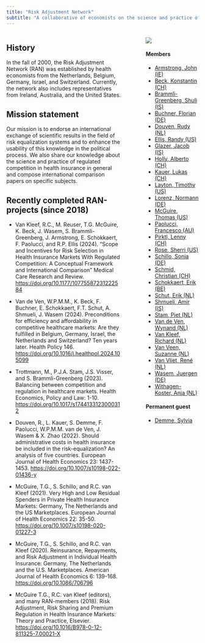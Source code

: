 ```yaml
---
title: "Risk Adjustment Network"
subtitle: "A collaborative of economists on the science and practice of regulated competition in health insurance" 
---
```


:::::: columns

::: {.column width="65%"}
## History

In the fall of 2000, the Risk Adjustment Network (RAN) was established by health economists from the Netherlands, Belgium, Germany, Israel, and Switzerland. Currently, the network also includes representatives from Ireland, Australia, and the United States.

## Mission statement

Our mission is to endorse an international exchange of scientific results in the field of risk equalization systems and to enhance the usability of this knowledge in the political process. We also share our knowledge about the science and practice of regulated competition in health insurance in general and compose international comparison papers on specific subjects.

## Recently completed RAN-projects (since 2018)

-   Van Kleef, R.C., M. Reuser, T.G. McGuire, K. Beck, J. Wasem, S. Brammli-Greenberg, J. Armstrong, E. Schokkaert, F. Paolucci, and R.P. Ellis (2024). "Scope and Incentives for Risk Selection in Health Insurance Markets With Regulated Competition: A Conceptual Framework and International Comparison" Medical Care Research and Review. <https://doi.org/10.1177/10775587231222584>

-   Van de Ven, W.P.M.M., K. Beck, F. Buchner, E. Schokkaert, F.T. Schut, A. Shmueli, J. Wasem (2024). Preconditions for efficiency and affordability in competitive healthcare markets: Are they fulfilled in Belgium, Germany, Israel, the Netherlands and Switzerland? Ten years later. Health Policy 146. <https://doi.org/10.1016/j.healthpol.2024.105099>

-   Trottmann, M., P.J.A. Stam, J.S. Visser, and S. Brammli-Greenberg (2023). Balancing between competition and regulation in healthcare markets. Health Economics, Policy and Law: 1-10. <https://doi.org/10.1017/s1744133123000312>

-   Douven, R., L. Kauer, S. Demme, F. Paolucci, W.P.M.M. van de Ven, J. Wasem & X. Zhao (2022). Should administrative costs in health insurance be included in the risk-equalization? An analysis of five countries. European Journal of Health Economics 23: 1437-1453. <https://doi.org/10.1007/s10198-022-01436-y>

-   McGuire, T.G., S. Schillo, and R.C. van Kleef (2021). Very High and Low Residual Spenders in Private Health Insurance Markets: Germany, The Netherlands and the US Marketplaces. European Journal of Health Economics 22: 35-50. <https://doi.org/10.1007/s10198-020-01227-3>

-   McGuire, T.G., S. Schillo, and R.C. van Kleef (2020). Reinsurance, Repayments, and Risk Adjustment in Individual Health Insurance: Germany, The Netherlands and the U.S. Marketplaces. American Journal of Health Economics 6: 139-168. <https://doi.org/10.1086/706796>

-   McGuire T.G., R.C. van Kleef (editors), and many RAN-members (2018). Risk Adjustment, Risk Sharing and Premium Regulation in Health Insurance Markets: Theory and Practice, Elsevier. <https://doi.org/10.1016/B978-0-12-811325-7.00021-X>
:::

::: {.column width="5%"}
<!-- empty column to create gap -->
:::

::: {.column width="30%"}
![](images/RANlogo.jpg)

#### Members

-   [Armstrong, John (IE)](https://ie.linkedin.com/in/john-armstrong-ba22a31)
-   [Beck, Konstantin (CH)](https://www.unilu.ch/fakultaeten/wf/professuren/titularprof-dr-konstantin-beck/)
-   [Brammli-Greenberg, Shuli (IS)](https://sites.google.com/view/shuli-brammli-greenberg)
-   [Buchner, Florian (DE)](http://mitarbeiter.fh-kaernten.at/florianbuchner/)
-   [Douven, Rudy (NL)](http://www.cpb.nl/en/staff/rudy-douven)
-   [Ellis, Randy (US)](http://blogs.bu.edu/ellisrp/)
-   [Glazer, Jacob (IS)](https://en-coller.tau.ac.il/profile/glazer)
-   [Holly, Alberto (CH)](https://www.linkedin.com/in/alberto-holly-71555410)
-   [Kauer, Lukas (CH)](https://www.unilu.ch/fakultaeten/gmf/professuren/lehr-und-forschungsbeauftragte/lukas-kauer-phd/)
-   [Layton, Timothy (US)](https://hcp.hms.harvard.edu/people/timothy-j-layton)
-   [Lorenz, Normann (DE)](https://www.uni-trier.de/universitaet/fachbereiche-faecher/fachbereich-iv/faecher/volkswirtschaftslehre/professuren/sozialpolitik/personen/prof-dr-normann-lorenz/forschung)
-   [McGuire, Thomas (US)](http://www.hcp.med.harvard.edu/faculty/core/thomas-mcguire-phd)
-   [Paolucci, Francesco (AU)](https://www.newcastle.edu.au/profile/francesco-paolucci)
-   [Pirktl, Lenny (CH)](https://www.linkedin.com/in/lenny-pirktl-18835827)
-   [Rose, Sherri (US)](https://profiles.stanford.edu/sherrirose)
-   [Schillo, Sonja (DE)](https://www.linkedin.com/in/sonja-schillo-8b18a810/)
-   [Schmid, Christian (CH)](https://www.css.ch/en/institute/about-us/team/christian-schmid.html)
-   [Schokkaert, Erik (BE)](http://www.kuleuven.be/wieiswie/nl/person/00009398)
-   [Schut, Erik (NL)](https://www.eur.nl/eshpm/people/erik-schut)
-   [Shmueli, Amir (IS)](https://www.israelhpr.org.il/en/organization/prof-amir-shmueli/)
-   [Stam, Piet (NL)](https://vu.nl/en/research/scientists/piet-stam)
-   [Van de Ven, Wynand (NL)](https://www.eur.nl/eshpm/people/wynand-van-de-ven)
-   [Van Kleef, Richard (NL)](http://www.richardvankleef.com/)
-   [Van Veen, Suzanne (NL)](https://www.linkedin.com/in/suzanne-van-veen-wubben-93961119)
-   [Van Vliet, René (NL)](https://www.eur.nl/eshpm/people/rene-van-vliet/)
-   [Wasem, Juergen (DE)](https://www.mm.wiwi.uni-due.de/team/lehrstuhlinhaber/juergen-wasem/)
-   [Withagen-Koster, Anja (NL)](https://www.eur.nl/eshpm/people/anja-withagen-koster)

#### Permanent guest

-   [Demme, Sylvia](https://www.linkedin.com/in/dr-sylvia-demme-1b5457113/)
:::
::::::
